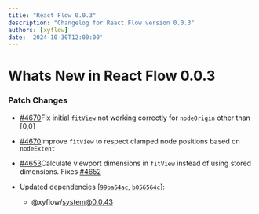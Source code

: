 ```yaml
---
title: "React Flow 0.0.3"
description: "Changelog for React Flow version 0.0.3"
authors: [xyflow]
date: '2024-10-30T12:00:00'
---
```

# Whats New in React Flow 0.0.3
### Patch Changes

-   [#4670](https://github.com/xyflow/xyflow/pull/4670)Fix initial `fitView` not working correctly for `nodeOrigin` other than [0,0]

-   [#4670](https://github.com/xyflow/xyflow/pull/4670)Improve `fitView` to respect clamped node positions based on `nodeExtent`

-   [#4653](https://github.com/xyflow/xyflow/pull/4653)Calculate viewport dimensions in `fitView` instead of using stored dimensions. Fixes [#4652](https://github.com/xyflow/xyflow/issues/4652)

-   Updated dependencies \[[`99ba64ac`](https://github.com/xyflow/xyflow/commit/99ba64ac2e1ce9c5ac3cab85a3d574edc0ecf4cc), [`b056564c`](https://github.com/xyflow/xyflow/commit/b056564c9658bb43b882eebfad5a7e224717ffb5)]:
    -   @xyflow/system@0.0.43

